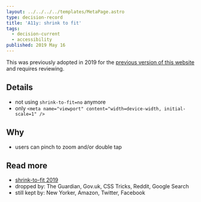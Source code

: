 ```yaml
---
layout: ../../../../templates/MetaPage.astro
type: decision-record
title: 'A11y: shrink to fit'
tags:
  - decision-current
  - accessibility
published: 2019 May 16
---
```



<Note type="old">

This was previously adopted in 2019 for the [previous version of this website](/meta/records/rejected/react-static) and requires reviewing.

</Note>

## Details

- not using `shrink-to-fit=no` anymore
- only `<meta name="viewport" content="width=device-width, initial-scale=1" />`

## Why

- users can pinch to zoom and/or double tap

## Read more

- [shrink-to-fit 2019](https://www.scottohara.me/blog/2018/12/11/shrink-to-fit.html)
- dropped by: The Guardian, Gov.uk, CSS Tricks, Reddit, Google Search
- still kept by: New Yorker, Amazon, Twitter, Facebook
